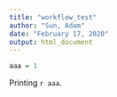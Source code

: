 ```yaml
---
title: "workflow_test"
author: "Sun, Adam"
date: "February 17, 2020"
output: html_document
---
```



```r
aaa = 1

```

Printing `r aaa`.

